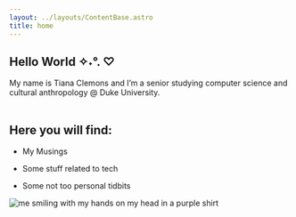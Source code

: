 ```yaml
---
layout: ../layouts/ContentBase.astro
title: home
---
```


## Hello World ✧˖°. ♡ 

My name is Tiana Clemons and I’m a senior studying computer science and cultural anthropology @ Duke University. <br /><br />

<div class = "flex justify-between">
<div>
<h2>Here you will find:</h2>
<div class = "flex">
<ul class="bulleted-list">
  <li><p>My Musings</p></li>
  <li><p>Some stuff related to tech</p></li>
  <li><p>Some not too personal tidbits</p></li>
</ul>
  </div>
</div>
<div>
<img src="./images/me.png" alt="me smiling with my hands on my head in a purple shirt" title="Me" class = "w-64" />
</div>
</div>

